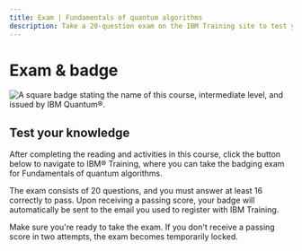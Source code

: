 ```yaml
---
title: Exam | Fundamentals of quantum algorithms
description: Take a 20-question exam on the IBM Training site to test your quantum algorithms skills and receive a badge through Credly.
---
```


# Exam & badge

![A square badge stating the name of this course, intermediate level, and issued by IBM Quantum&reg;.](/learning/images/courses/fundamentals-of-quantum-algorithms/exam/badge.avif)

## Test your knowledge

After completing the reading and activities in this course, click the button below to navigate to IBM&reg; Training, where you can take the badging exam for Fundamentals of quantum algorithms.

The exam consists of 20 questions, and you must answer at least 16 correctly to pass. Upon receiving a passing score, your badge will automatically be sent to the email you used to register with IBM Training.

Make sure you're ready to take the exam. If you don't receive a passing score in two attempts, the exam becomes temporarily locked.

<LaunchExamButton href="https://www.ibm.com/training/course/fundamentals-of-quantum-algorithms-badge-quiz-DL46102G" />
